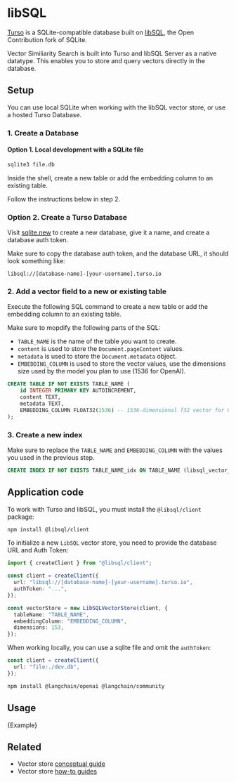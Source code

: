 # libSQL

[Turso](https://turso.tech) is a SQLite-compatible database built on [libSQL](https://docs.turso.tech/libsql), the Open Contribution fork of SQLite.

Vector Similiarity Search is built into Turso and libSQL Server as a native datatype. This enables you to store and query vectors directly in the database.

## Setup

You can use local SQLite when working with the libSQL vector store, or use a hosted Turso Database.

### 1. Create a Database

#### Option 1. Local development with a SQLite file

```bash
sqlite3 file.db
```

Inside the shell, create a new table or add the embedding column to an existing table.

Follow the instructions below in step 2.

### Option 2. Create a Turso Database

Visit [sqlite.new](https://sqlite.new) to create a new database, give it a name, and create a database auth token.

Make sure to copy the database auth token, and the database URL, it should look something like:

```text
libsql://[database-name]-[your-username].turso.io
```

### 2. Add a vector field to a new or existing table

Execute the following SQL command to create a new table or add the embedding column to an existing table.

Make sure to mopdify the following parts of the SQL:

- `TABLE_NAME` is the name of the table you want to create.
- `content` is used to store the `Document.pageContent` values.
- `metadata` is used to store the `Document.metadata` object.
- `EMBEDDING_COLUMN` is used to store the vector values, use the dimensions size used by the model you plan to use (1536 for OpenAI).

```sql
CREATE TABLE IF NOT EXISTS TABLE_NAME (
    id INTEGER PRIMARY KEY AUTOINCREMENT,
    content TEXT,
    metadata TEXT,
    EMBEDDING_COLUMN FLOAT32(1536) -- 1536-dimensional f32 vector for OpenAI
);
```

### 3. Create a new index

Make sure to replace the `TABLE_NAME` and `EMBEDDING_COLUMN` with the values you used in the previous step.

```sql
CREATE INDEX IF NOT EXISTS TABLE_NAME_idx ON TABLE_NAME (libsql_vector_idx(EMBEDDING_COLUMN));
```

## Application code

To work with Turso and libSQL, you must install the `@libsql/client` package:

```bash npm2yarn
npm install @libsql/client
```


<IntegrationInstallTooltip></IntegrationInstallTooltip>

To initialize a new `LibSQL` vector store, you need to provide the database URL and Auth Token:

```typescript
import { createClient } from "@libsql/client";

const client = createClient({
  url: "libsql://[database-name]-[your-username].turso.io",
  authToken: "...",
});

const vectorStore = new LibSQLVectorStore(client, {
  tableName: "TABLE_NAME",
  embeddingColumn: "EMBEDDING_COLUMN",
  dimensions: 153,
});
```

When working locally, you can use a sqlite file and omit the `authToken`:

```typescript
const client = createClient({
  url: "file:./dev.db",
});
```

```bash npm2yarn
npm install @langchain/openai @langchain/community
```

## Usage


<CodeBlock language="typescript">{Example}</CodeBlock>

## Related

- Vector store [conceptual guide](/docs/concepts/#vectorstores)
- Vector store [how-to guides](/docs/how_to/#vectorstores)
